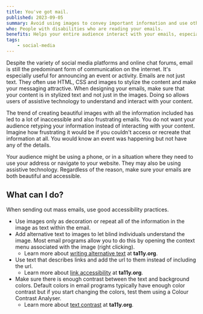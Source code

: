```yaml
---
title: You've got mail.
published: 2023-09-05
summary: Avoid using images to convey important information and use other good accessibility practices when writing emails.
who: People with disabilities who are reading your emails.
benefits: Helps your entire audience interact with your emails, especially those on mobile devices.
tags:
    - social-media
---
```



Despite the variety of social media platforms and online chat forums, email is still the predominant form of communication on the internet. It's especially useful for announcing an event or activity. Emails are not just text. They often use HTML, CSS and images to stylize the content and make your messaging attractive. When designing your emails, make sure that your content is in stylized text and not just in the images. Doing so allows users of assistive technology to understand and interact with your content.

The trend of creating beautiful images with all the information included has led to a lot of inaccessible and also frustrating emails. You do not want your audience retyping your information instead of interacting with your content. Imagine how frustrating it would be if you couldn't access or recreate that information at all. You would know an event was happening but not have any of the details. 

Your audience might be using a phone, or in a situation where they need to use your address or navigate to your website. They may also be using assistive technology. Regardless of the reason, make sure your emails are both beautiful and accessible.

## What can I do?

When sending out mass emails, use good accessibility practices.

- Use images only as decoration or repeat all of the information in the image as text within the email. 
- Add alternative text to images to let blind individuals understand the image. Most email programs allow you to do this by opening the context menu associated with the image (right clicking).
    - Learn more about [writing alternative text](https://www.ta11y.org/learning/topic?key=images.content) at **ta11y.org**.
- Use text that describes links and add the url to them instead of including the url.
    - Learn more about [link accessibility](https://www.ta11y.org/learning/topic?key=design.link_a11y) at **ta11y.org**.
- Make sure there is enough contrast between the text and background colors. Default colors in email programs typically have enough color contrast but if you start changing the colors, test them using a Colour Contrast Analyser.
    - Learn more about [text contrast](https://www.ta11y.org/learning/topic?key=design.color_contrast) at **ta11y.org**.
